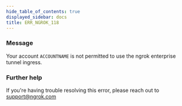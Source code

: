 ```yaml
---
hide_table_of_contents: true
displayed_sidebar: docs
title: ERR_NGROK_118
---
```


### Message

Your account `ACCOUNTNAME` is not permitted to use the ngrok enterprise tunnel ingress.

### Further help

If you're having trouble resolving this error, please reach out to [support@ngrok.com](mailto:support@ngrok.com?subject=Help%20with%20ERR_NGROK_118)

